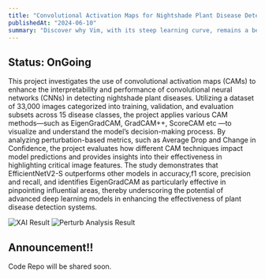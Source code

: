 ```yaml
---
title: "Convolutional Activation Maps for Nightshade Plant Disease Detection: An Analytical Approach"
publishedAt: "2024-06-10"
summary: "Discover why Vim, with its steep learning curve, remains a beloved tool among developers for editing code efficiently and effectively."
---
```


## Status: OnGoing

This project investigates the use of convolutional activation maps (CAMs) to enhance the interpretability and performance of convolutional neural networks (CNNs) in detecting nightshade plant diseases. Utilizing a dataset of 33,000 images categorized into training, validation, and evaluation subsets across 15 disease classes, the project applies various CAM methods—such as EigenGradCAM, GradCAM++, ScoreCAM etc —to visualize and understand the model’s decision-making process. By analyzing perturbation-based metrics, such as Average Drop and Change in Confidence, the project evaluates how different CAM techniques impact model predictions and provides insights into their effectiveness in highlighting critical image features. The study demonstrates that EfficientNetV2-S outperforms other models in accuracy,f1 score, precision and recall, and identifies EigenGradCAM as particularly effective in pinpointing influential areas, thereby underscoring the potential of advanced deep learning models in enhancing the effectiveness of plant disease detection systems.

![XAI Result](/images/xai_result.png "XAI Analysis Result")
![Perturb Analysis Result](/images/xai_perturb.png "Perturb Analysis Result")

## Announcement!!

Code Repo will be shared soon.
